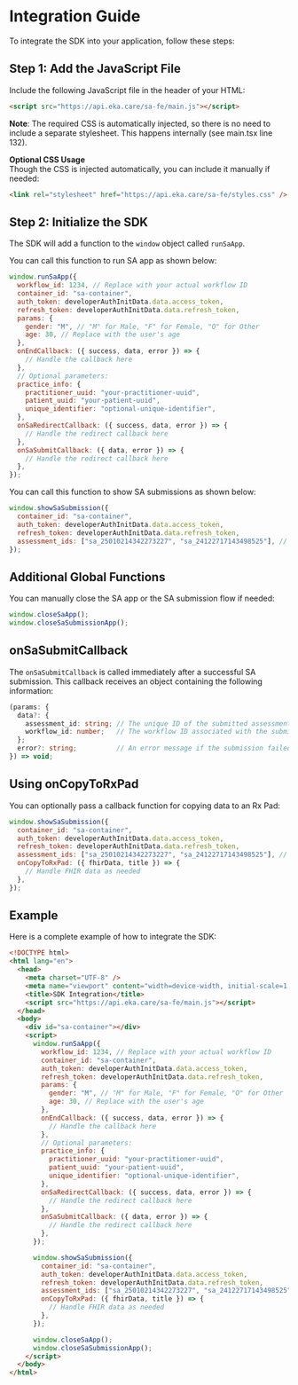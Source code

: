 # Integration Guide

To integrate the SDK into your application, follow these steps:

## Step 1: Add the JavaScript File

Include the following JavaScript file in the header of your HTML:

```html
<script src="https://api.eka.care/sa-fe/main.js"></script>
```

**Note**: The required CSS is automatically injected, so there is no need to include a separate stylesheet. This happens internally (see main.tsx line 132).

**Optional CSS Usage**  
Though the CSS is injected automatically, you can include it manually if needed:

```html
<link rel="stylesheet" href="https://api.eka.care/sa-fe/styles.css" />
```

## Step 2: Initialize the SDK

The SDK will add a function to the `window` object called `runSaApp`.

You can call this function to run SA app as shown below:

```javascript
window.runSaApp({
  workflow_id: 1234, // Replace with your actual workflow ID
  container_id: "sa-container",
  auth_token: developerAuthInitData.data.access_token,
  refresh_token: developerAuthInitData.data.refresh_token,
  params: {
    gender: "M", // "M" for Male, "F" for Female, "O" for Other
    age: 30, // Replace with the user's age
  },
  onEndCallback: ({ success, data, error }) => {
    // Handle the callback here
  },
  // Optional parameters:
  practice_info: {
    practitioner_uuid: "your-practitioner-uuid",
    patient_uuid: "your-patient-uuid",
    unique_identifier: "optional-unique-identifier",
  },
  onSaRedirectCallback: ({ success, data, error }) => {
    // Handle the redirect callback here
  },
  onSaSubmitCallback: ({ data, error }) => {
    // Handle the redirect callback here
  },
});
```

You can call this function to show SA submissions as shown below:

```javascript
window.showSaSubmission({
  container_id: "sa-container",
  auth_token: developerAuthInitData.data.access_token,
  refresh_token: developerAuthInitData.data.refresh_token,
  assessment_ids: ["sa_25010214342273227", "sa_24122717143498525"], // Replace with your actual assessment ID
});
```

## Additional Global Functions

You can manually close the SA app or the SA submission flow if needed:

```javascript
window.closeSaApp();
window.closeSaSubmissionApp();
```

## onSaSubmitCallback

The `onSaSubmitCallback` is called immediately after a successful SA submission. This callback receives an object containing the following information:

```typescript
(params: {
  data?: {
    assessment_id: string; // The unique ID of the submitted assessment
    workflow_id: number;   // The workflow ID associated with the submission
  };
  error?: string;          // An error message if the submission failed
}) => void;
```

## Using onCopyToRxPad

You can optionally pass a callback function for copying data to an Rx Pad:

```javascript
window.showSaSubmission({
  container_id: "sa-container",
  auth_token: developerAuthInitData.data.access_token,
  refresh_token: developerAuthInitData.data.refresh_token,
  assessment_ids: ["sa_25010214342273227", "sa_24122717143498525"], // Replace with your actual assessment ID
  onCopyToRxPad: ({ fhirData, title }) => {
    // Handle FHIR data as needed
  },
});
```

## Example

Here is a complete example of how to integrate the SDK:

```html
<!DOCTYPE html>
<html lang="en">
  <head>
    <meta charset="UTF-8" />
    <meta name="viewport" content="width=device-width, initial-scale=1.0" />
    <title>SDK Integration</title>
    <script src="https://api.eka.care/sa-fe/main.js"></script>
  </head>
  <body>
    <div id="sa-container"></div>
    <script>
      window.runSaApp({
        workflow_id: 1234, // Replace with your actual workflow ID
        container_id: "sa-container",
        auth_token: developerAuthInitData.data.access_token,
        refresh_token: developerAuthInitData.data.refresh_token,
        params: {
          gender: "M", // "M" for Male, "F" for Female, "O" for Other
          age: 30, // Replace with the user's age
        },
        onEndCallback: ({ success, data, error }) => {
          // Handle the callback here
        },
        // Optional parameters:
        practice_info: {
          practitioner_uuid: "your-practitioner-uuid",
          patient_uuid: "your-patient-uuid",
          unique_identifier: "optional-unique-identifier",
        },
        onSaRedirectCallback: ({ success, data, error }) => {
          // Handle the redirect callback here
        },
        onSaSubmitCallback: ({ data, error }) => {
          // Handle the redirect callback here
        },
      });

      window.showSaSubmission({
        container_id: "sa-container",
        auth_token: developerAuthInitData.data.access_token,
        refresh_token: developerAuthInitData.data.refresh_token,
        assessment_ids: ["sa_25010214342273227", "sa_24122717143498525"], // Replace with your actual assessment ID
        onCopyToRxPad: ({ fhirData, title }) => {
          // Handle FHIR data as needed
        },
      });

      window.closeSaApp();
      window.closeSaSubmissionApp();
    </script>
  </body>
</html>
```
